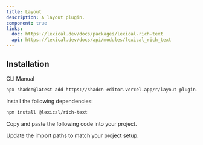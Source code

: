 ```yaml
---
title: Layout
description: A layout plugin.
component: true
links:
  doc: https://lexical.dev/docs/packages/lexical-rich-text
  api: https://lexical.dev/docs/api/modules/lexical_rich_text
---
```


<ComponentPreview
  name="layout-plugin-demo"
  className="[&_.preview>[data-orientation=vertical]]:sm:max-w-[70%]"
  description="A layout plugin"
/>

## Installation

<Tabs defaultValue="cli">

<TabsList>
  <TabsTrigger value="cli">CLI</TabsTrigger>
  <TabsTrigger value="manual">Manual</TabsTrigger>
</TabsList>

<TabsContent value="cli">

```bash
npx shadcn@latest add https://shadcn-editor.vercel.app/r/layout-plugin.json
```

</TabsContent>

<TabsContent value="manual">

<Steps>

<Step>Install the following dependencies:</Step>

```bash
npm install @lexical/rich-text
```

<Step>Copy and paste the following code into your project.</Step>

<ComponentSource name="layout-plugin" />

<Step>Update the import paths to match your project setup.</Step>

</Steps>

</TabsContent>

</Tabs>